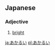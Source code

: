 ==Japanese==                             
===Adjective===
{{ja-adj|h|rom=akarui|decl=い}}
#{{ja-def|明るい}} [[bright]]

[[ja:あかるい]]
[[pl:あかるい]]